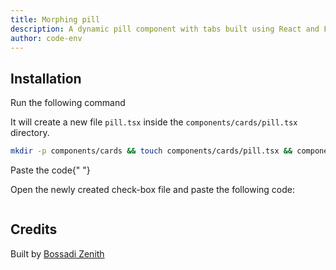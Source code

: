 ```yaml
---
title: Morphing pill
description: A dynamic pill component with tabs built using React and Framer Motion.
author: code-env
---
```


<ComponentPreview name="pill-cards" />

## Installation

<Steps>

<Step>Run the following command</Step>

It will create a new file `pill.tsx` inside the `components/cards/pill.tsx` directory.

```bash
mkdir -p components/cards && touch components/cards/pill.tsx && components/cards/check-box.tsx
```

<Step>Paste the code</Step>{" "}

Open the newly created check-box file and paste the following code:


```jsx file=<rootDir>/fg/cards/pill.tsx

```

</Steps>

## Credits

Built by [Bossadi Zenith](https://github.com/code-env)

